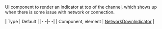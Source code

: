 UI component to render an indicator at top of the channel, which shows up when there is some issue with network or connection.

| Type | Default |
|- -|- -|
| Component, element | [NetworkDownIndicator](https://github.com/GetStream/stream-chat-react-native/blob/master/package/src/components/MessageList/NetworkDownIndicator.tsx) |

